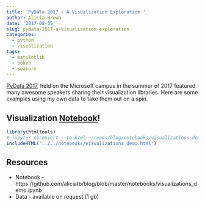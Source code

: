 ```yaml
---
title: 'PyData 2017 - A Visualization Exploration '
author: Alicia Brown
date: '2017-08-15'
slug: pydata-2017-a-visualization-exploration
categories:
  - python
  - visualization
tags:
  - matplotlib
  - bokeh
  - seaborn
---
```


[PyData 2017](https://pydata.org/seattle2017/), held on the Microsoft campus in the summer of 2017 featured many awesome speakers sharing their visualization libraries. Here are some examples using my own data to take them out on a spin.

## Visualization [Notebook](https://github.com/aliciatb/blog/blob/master/notebooks/visualizations_demo.ipynb)!

```r
library(htmltools)
# jupyter nbconvert --to html ~/repos/blog/notebooks/visualizations_demo.ipynb
includeHTML("../../notebooks/visualizations_demo.html")
```

## Resources
* Notebook - https://github.com/aliciatb/blog/blob/master/notebooks/visualizations_demo.ipynb
* Data - available on request (1 gb)
